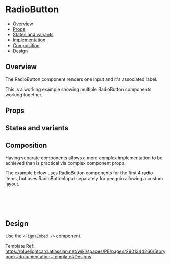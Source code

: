 
<Meta of={RadioButton} />

# RadioButton

- [Overview](#overview)
- [Props](#props)
- [States and variants](#states-and-variants)
- [Implementation](#implementation)
- [Composition](#composition)
- [Design](#design)

## Overview

The RadioButton component renders one input and it's associated label.

<Readme />

This is a working example showing multiple RadioButton components working together.

<Canvas of={RadioButton.WorkingExample} />

## Props

<Controls />

## States and variants

<Canvas of={RadioButton.AllStatesAndVariants} />

## Composition
Having separate components allows a more complex implementation to be achieved than is practical via complex component props.

The example below uses RadioButton components for the first 4 radio items, but uses RadioButtonInput separately for penguin allowing a custom layout.

<Canvas of={RadioButton.CompositionExample} />



```jsx
<>
  <RadioButton name="dc-characters" id={'batman'} checked>Batman</RadioButton>
  <RadioButton name="dc-characters" id={'joker'}>Joker</RadioButton>
</>

```

## Design
Use the `<FigmaEmbed />` component.

Template Ref: https://bluelightcard.atlassian.net/wiki/spaces/PE/pages/2901344266/Storybook+documentation+template#Designs
